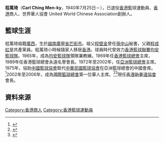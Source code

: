 {{noteTA
|1=zh-hk:亞洲籃球總會;zh-hans:亚洲篮球联合会
|2=zh-hk:國際籃球總會;zh-hans:国际篮球联合会
}}

'''程萬琦'''（'''Carl Ching Men-ky'''，1940年7月25日－），已退役[[香港|香港]]籃球運動員、[[香港|香港]]商人、世界華人協會 United World Chinese Association創辦人。

==籃球生涯==
程萬琦祖籍[[广西壮族自治区|廣西]]，生於[[越南|越南]][[廣寧省|廣寧省]][[芒街市|芒街市]]。祖父[[程壁金|程壁金]]曾任[[孫中山|孫中山]]秘書，父親[[程成虹|程成虹]]是共產黨員。程萬琦小時候隨家人移居[[香港|香港]]。球員時代曾效力[[香港籃球聯賽|香港籃球聯賽]][[均安籃球隊|均安籃球隊]]。1965年，成為[[均安籃球隊|均安籃球隊]]領隊兼教練。1969年任[[香港籃球總會|香港籃球總會]]主席，1989年任香港籃球總會永遠名譽會長。1972年至2002年，任[[亞洲籃球總會|亞洲籃球總會]]主席。1975年，協助[[中國籃球協會|中國籃球協會]]取代[[中華民國籃球協會|中華民國籃球協會]]在亞洲籃球總會的中國會席。<ref>{{cite web|url=http://news.sina.com.tw/article/20120711/7297276.html|title=妳不知道的程萬琦:曾單場砍68分 帶華人對抗黑手黨|work=新浪|accessdate=2016-12-01|archive-date=2016-12-01|archive-url=https://web.archive.org/web/20161201144152/http://news.sina.com.tw/article/20120711/7297276.html|dead-url=no}}</ref>2002年至2006年，成為[[國際籃球總會|國際籃球總會]]第一位華人主席。<ref>{{cite web|url=http://www.hkcica.org.hk/index.php?m=Article&a=show&id=105|title=程萬琦_|publisher=香港中華工商總會|accessdate=2016-12-01|archive-date=2016-12-01|archive-url=https://web.archive.org/web/20161201144115/http://www.hkcica.org.hk/index.php?m=Article&a=show&id=105|dead-url=no}}</ref><ref>{{cite web|url=http://sports.sina.com.cn/k/2006-08-31/13312429846.shtml|title=国际篮联前主席程万琦小传 离任之际畅谈人生|publisher=新浪|accessdate=2016-12-01|archive-date=2016-12-01|archive-url=https://web.archive.org/web/20161201143716/http://sports.sina.com.cn/k/2006-08-31/13312429846.shtml|dead-url=no}}</ref>現任[[香港跆拳道協會|香港跆拳道協會]]會長。

== 資料來源 ==
{{reflist}}

{{DEFAULTSORT:Ching Men Ky}}

[[Category:香港商人|Category:香港商人]]
[[Category:香港籃球運動員|Category:香港籃球運動員]]